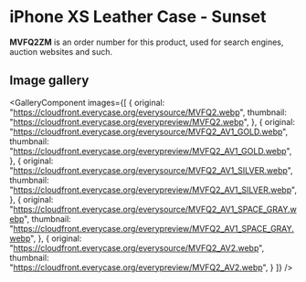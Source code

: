 
# iPhone XS Leather Case - Sunset

<Callout type='info' emoji='👉🏻'>**MVFQ2ZM** is an order number for this product, used for search engines, auction websites and such.</Callout>

## Image gallery

<GalleryComponent
    images={[
      {
        original: "https://cloudfront.everycase.org/everysource/MVFQ2.webp",
        thumbnail: "https://cloudfront.everycase.org/everypreview/MVFQ2.webp",
      },
      {
        original: "https://cloudfront.everycase.org/everysource/MVFQ2_AV1_GOLD.webp",
        thumbnail: "https://cloudfront.everycase.org/everypreview/MVFQ2_AV1_GOLD.webp",
      },
      {
        original: "https://cloudfront.everycase.org/everysource/MVFQ2_AV1_SILVER.webp",
        thumbnail: "https://cloudfront.everycase.org/everypreview/MVFQ2_AV1_SILVER.webp",
      },
      {
        original: "https://cloudfront.everycase.org/everysource/MVFQ2_AV1_SPACE_GRAY.webp",
        thumbnail: "https://cloudfront.everycase.org/everypreview/MVFQ2_AV1_SPACE_GRAY.webp",
      },
      {
        original: "https://cloudfront.everycase.org/everysource/MVFQ2_AV2.webp",
        thumbnail: "https://cloudfront.everycase.org/everypreview/MVFQ2_AV2.webp",
      }
    ]}
  />
